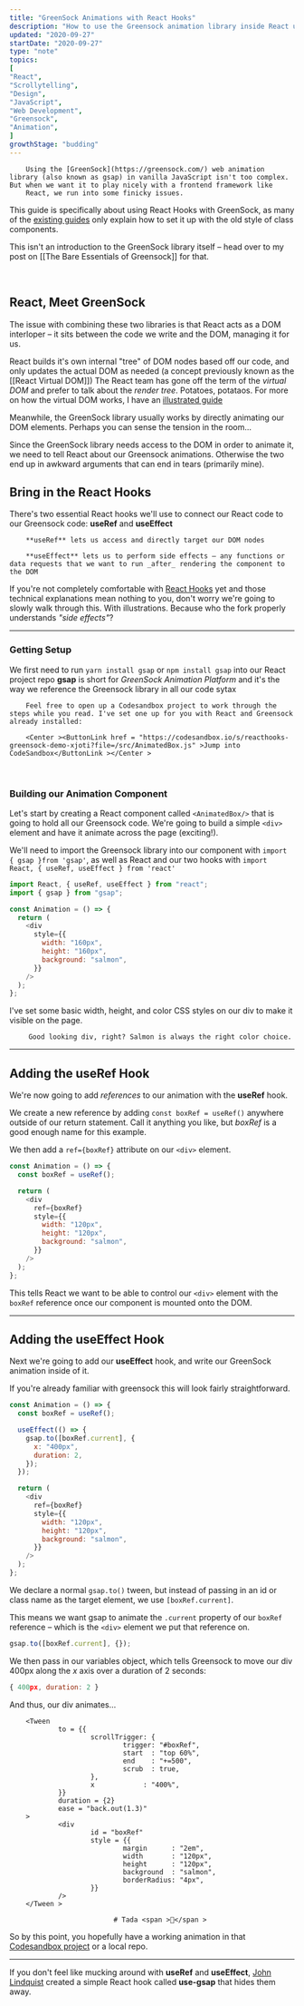 ```yaml
---
title: "GreenSock Animations with React Hooks"
description: "How to use the Greensock animation library inside React using React hooks"
updated: "2020-09-27"
startDate: "2020-09-27"
type: "note"
topics:
[
"React",
"Scrollytelling",
"Design",
"JavaScript",
"Web Development",
"Greensock",
"Animation",
]
growthStage: "budding"
---
```


<IntroParagraph >

		Using the [GreenSock](https://greensock.com/) web animation library (also known as gsap) in vanilla JavaScript isn't too complex. But when we want it to play nicely with a frontend framework like
		React, we run into some finicky issues.

</IntroParagraph >

This guide is specifically about using React Hooks with GreenSock, as many of the [existing guides](https://greensock.com/react/) only explain how to set it up with the old style of class components.

This isn't an introduction to the GreenSock library itself – head over to my post on [[The Bare Essentials of Greensock]] for that.

<br />

## React, Meet GreenSock

The issue with combining these two libraries is that React acts as a DOM interloper – it sits between the code we write and the DOM, managing it for us.

React builds it's own internal "tree" of DOM nodes based off our code, and only updates the actual DOM as needed (a concept previously known as the [[React Virtual DOM]]) <Footnote idName={1}>The React team has gone off the term of the _virtual DOM_ and prefer to talk about the _render tree_. Potatoes, potataos. For more on how the virtual DOM works, I have an [illustrated guide](/react-vdom)</Footnote>

<BasicImage
		alt = "A diagram of React generating all the DOM nodes for us"
		src = "https://res.cloudinary.com/dg3gyk0gu/image/upload/c_scale,f_auto,q_auto:best,w_1400/v1600973172/maggieappleton.com/notes/gsap/react-greensock-2.png"
/>

Meanwhile, the GreenSock library usually works by directly animating our DOM elements. Perhaps you can sense the tension in the room...

Since the GreenSock library needs access to the DOM in order to animate it, we need to tell React about our Greensock animations. Otherwise the two end up in awkward arguments that can end in tears (primarily mine).

## Bring in the React Hooks

There's two essential React hooks we'll use to connect our React code to our Greensock code: **useRef** and **useEffect**

<SimpleCard >

		**useRef** lets us access and directly target our DOM nodes

		**useEffect** lets us to perform side effects – any functions or data requests that we want to run _after_ rendering the component to the DOM

</SimpleCard >

If you're not completely comfortable with [React Hooks](https://www.freecodecamp.org/news/beginners-guide-to-using-react-hooks/) yet and those technical explanations mean nothing to you, don't worry we're going to slowly walk through this. With illustrations. Because who the fork properly understands _"side effects"_?

---

### Getting Setup

We first need to run `yarn install gsap` or `npm install gsap` into our React project repo <Footnote idName={2}>**gsap** is short for _GreenSock Animation Platform_ and it's the way we reference the Greensock library in all our code sytax</Footnote>

<SimpleCard >

		Feel free to open up a Codesandbox project to work through the steps while you read. I've set one up for you with React and Greensock already installed:

		<Center ><ButtonLink href = "https://codesandbox.io/s/reacthooks-greensock-demo-xjoti?file=/src/AnimatedBox.js" >Jump into CodeSandbox</ButtonLink ></Center >

</SimpleCard >

<br />

### Building our Animation Component

Let's start by creating a React component called `<AnimatedBox/>` that is going to hold all our Greensock code. We're going to build a simple `<div>` element and have it animate across the page (exciting!).

We'll need to import the Greensock library into our component with `import { gsap }from 'gsap'`, as well as React and our two hooks with `import React, { useRef, useEffect } from 'react'`

```js
import React, { useRef, useEffect } from "react";
import { gsap } from "gsap";

const Animation = () => {
  return (
    <div
      style={{
        width: "160px",
        height: "160px",
        background: "salmon",
      }}
    />
  );
};
```

I've set some basic width, height, and color CSS styles on our div to make
it visible on the page.

<p >
		<div
				style = {{
						margin      : "2em auto",
						width       : "120px",
						height      : "120px",
						background  : "salmon",
						borderRadius: "4px",
				}}
		/>
</p >

<Center >

		Good looking div, right? Salmon is always the right color choice.

</Center >

---

## Adding the useRef Hook

We're now going to add _references_ to our animation with the **useRef** hook.

We create a new reference by adding `const boxRef = useRef()` anywhere outside of our return statement. Call it anything you like, but _boxRef_ is a good enough name for this example.

We then add a `ref={boxRef}` attribute on our `<div>` element.

```js
const Animation = () => {
  const boxRef = useRef();

  return (
    <div
      ref={boxRef}
      style={{
        width: "120px",
        height: "120px",
        background: "salmon",
      }}
    />
  );
};
```

This tells React we want to be able to control our `<div>` element with the `boxRef` reference once our component is mounted onto the DOM.

---

## Adding the useEffect Hook

Next we're going to add our **useEffect** hook, and write our GreenSock animation inside of it.

If you're already familiar with greensock this will look fairly straightforward.

```js
const Animation = () => {
  const boxRef = useRef();

  useEffect(() => {
    gsap.to([boxRef.current], {
      x: "400px",
      duration: 2,
    });
  });

  return (
    <div
      ref={boxRef}
      style={{
        width: "120px",
        height: "120px",
        background: "salmon",
      }}
    />
  );
};
```

We declare a normal `gsap.to()` tween, but instead of passing in an id or class name as the target element, we use `[boxRef.current]`.

This means we want gsap to animate the `.current` property of our `boxRef` reference – which is the `<div>` element we put that reference on.

```js
gsap.to([boxRef.current], {});
```

We then pass in our variables object, which tells Greensock to move our div 400px along the _x_ axis over a duration of 2 seconds:

```js
{ 400px, duration: 2 }
```

And thus, our div animates...

<p >

		<Tween
				to = {{
						scrollTrigger: {
								trigger: "#boxRef",
								start  : "top 60%",
								end    : "+=500",
								scrub  : true,
						},
						x            : "400%",
				}}
				duration = {2}
				ease = "back.out(1.3)"
		>
				<div
						id = "boxRef"
						style = {{
								margin      : "2em",
								width       : "120px",
								height      : "120px",
								background  : "salmon",
								borderRadius: "4px",
						}}
				/>
		</Tween >

</p >

<Center >

		# Tada <span >🎉</span >

</Center >

So by this point, you hopefully have a working animation in that [Codesandbox project](https://codesandbox.io/s/reacthooks-greensock-demo-xjoti?file=/src/AnimatedBox.js) or a local repo.

---

If you don't feel like mucking around with **useRef** and **useEffect**, [John Lindquist](https://johnlindquist.com/use-greensock-with-react-hooks/) created a simple React hook called **use-gsap** that hides them away.
